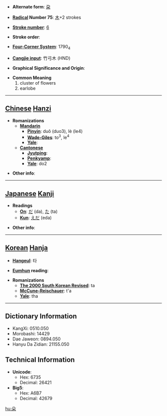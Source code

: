 * '''Alternate form''': [[朶]]

* '''[[Wiktionary:Chinese radical index| Radical]] Number 75''': [[Wiktionary:Chinese radical index 木|木]]+2 strokes

* '''[[Wiktionary:Chinese total strokes index|Stroke number]]''': [[Wiktionary:Chinese total strokes index 6|6]]

* '''Stroke order''': 

* '''[[Wiktionary:Chinese four corner index|Four-Corner System]]''': 1790<sub>4</sub>

* '''[[Wiktionary:Chinese Cangjie index|Cangjie input]]''': 竹弓木 (HND)

* '''Graphical Significance and Origin''': 

* '''Common Meaning'''
*#cluster of flowers
*# earlobe


----

== [[Chinese]] [[Hanzi]] ==

* '''Romanizations'''
** '''[[Mandarin]]'''
*** '''[[Pinyin]]''': duǒ (duo3), lè (le4)
*** '''[[Wade-Giles]]''': to<sup>3</sup>, le<sup>4</sup>
*** '''[[Yale]]''': 
** '''[[Cantonese]]'''
*** '''[[Jyutping]]''':
*** '''[[Penkyamp]]''': 
*** '''[[Yale]]''': do2

* '''Other info''': 

----

== [[Japanese]] [[Kanji]] ==

* '''Readings'''
** '''[[On]]''': [[だ]] (da), [[た]] (ta)
** '''[[Kun]]''': [[えだ]] (eda)

* '''Other info''':  

----

== [[Korean]] [[Hanja]] ==

* '''[[Hangeul]]''': 타

* '''[[Eumhun]] reading''': 

* '''Romanizations'''
** '''[[The 2000 South Korean Revised Romanization|The 2000 South Korean Revised]]''': ta
** '''[[McCune-Reischauer]]''': t'a
** '''[[Yale]]''': tha

----

== Dictionary Information ==

* KangXi: 0510.050
* Morobashi: 14429
* Dae Jaweon: 0894.050
* Hanyu Da Zidian: 21155.050

== Technical Information ==

* '''Unicode''':
** Hex: 6735
** Decimal: 26421
* '''Big5''':
** Hex: A6B7
** Decimal: 42679

[[hu:朵]]